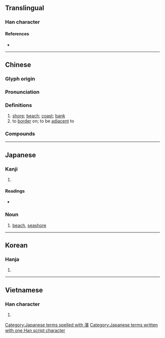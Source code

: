 {{also|浜|滨}}
{{character info/new}}
==Translingual==
{{Han simplified forms|濱|浜|滨}}

===Han character===
{{Han char|rn=85|rad=水|as=14|sn=17|four=33186|canj=EJMC|ids=⿰氵賓}}

====References====
* {{Han ref|kx=0657.200|dkj=18537|dj=1067.190|hdz=31773.070|uh=6FF1|ud=28657|bh=C0D8|bd=49368}}

----

==Chinese==
{{zh-forms|s=滨}}

===Glyph origin===
{{Han etym}}

===Pronunciation===
{{zh-pron
|m=bīn
|c=ban1
|h=pfs=
|md=
|mn=pin
|w=1pin
|mc=y
|oc=y
|cat=n,v
}}

===Definitions===
{{zh-hanzi}}

# [[shore]]; [[beach]]; [[coast]]; [[bank]]
# to [[border]] on; to be [[adjacent]] to

===Compounds===
{{zh-der|哈爾濱|問諸水濱|濱豇豆|濱海|江濱|濱海公路|橫濱|濱江|水濱|海濱|率土之濱|濱線|濱外|河濱|湖濱散記|長濱文化|西濱大橋}}

----

==Japanese==

===Kanji===
{{ja-kanji|grade=|rs=水14}}

# {{defn|lang=ja|sort=水14}}

====Readings====
* {{ja-readings|on=[[ひん]] (hin), [[ほう]] (hō)|kun=[[はま]] (hama)}}

===Noun===
{{ja-noun|はま|shin=浜}}

# [[beach]], [[seashore]]

[[Category:Japanese terms spelled with 濱]]
[[Category:Japanese terms written with one Han script character]]

----

==Korean==

===Hanja===
{{ko-hanja|hangeul=빈|eumhun=물가|rv=bin|mr=pin|y=pin}}

# {{defn|lang=ko|sort=水14}}

----

==Vietnamese==

===Han character===
{{vi-hantu|[[tân]]|rs=水14}}

# {{defn|lang=vi|sort=水14}}